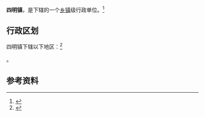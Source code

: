 {{中国乡级行政区|32/09/24/104/000}}

'''四明镇'''，是{{PRC admin/fullname|32/09/24/104/000|3}}下辖的一个[[乡镇|乡镇]]级行政单位。<ref>{{PRC admin/ref sgc|{{PRC admin/parent|32/09/24/104/000}}}}</ref>

== 行政区划 ==

四明镇下辖以下地区：<ref>{{PRC admin/ref sgc|32/09/24/104/000}}</ref>

{{PRC admin/children|32/09/24/104/000}}。

== 参考资料 ==

{{reflist}}

{{行政区划小作品}}
{{PRC admin/navcat|32/09/24/104/000}}